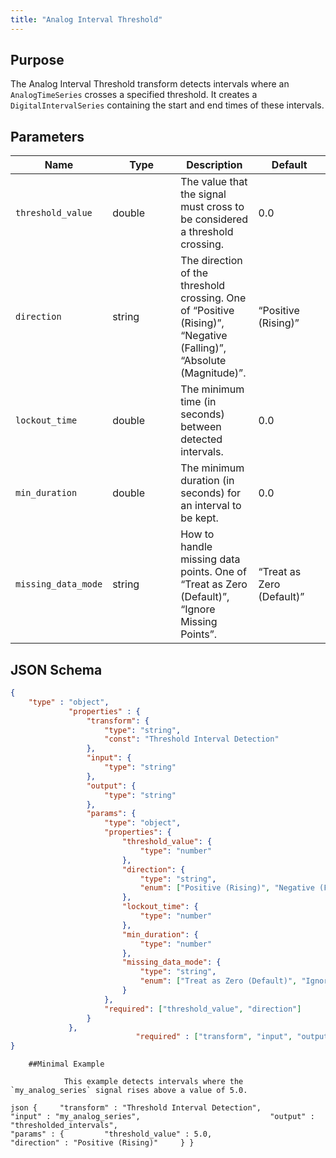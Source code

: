 ```yaml
---
title: "Analog Interval Threshold"
---
```


## Purpose

The Analog Interval Threshold transform detects intervals where an `AnalogTimeSeries` crosses a specified threshold. It creates a `DigitalIntervalSeries` containing the start and end times of these intervals.

## Parameters

| Name | Type | Description | Default |
|---|---|---|---|
| `threshold_value` | double | The value that the signal must cross to be considered a threshold crossing. | 0.0 |
| `direction` | string | The direction of the threshold crossing. One of "Positive (Rising)", "Negative (Falling)", "Absolute (Magnitude)". | "Positive (Rising)" |
| `lockout_time` | double | The minimum time (in seconds) between detected intervals. | 0.0 |
| `min_duration` | double | The minimum duration (in seconds) for an interval to be kept. | 0.0 |
| `missing_data_mode` | string | How to handle missing data points. One of "Treat as Zero (Default)", "Ignore Missing Points". | "Treat as Zero (Default)" |

## JSON Schema

```json
{
    "type" : "object",
             "properties" : {
                 "transform": {
                     "type": "string",
                     "const": "Threshold Interval Detection"
                 },
                 "input": {
                     "type": "string"
                 },
                 "output": {
                     "type": "string"
                 },
                 "params": {
                     "type": "object",
                     "properties": {
                         "threshold_value": {
                             "type": "number"
                         },
                         "direction": {
                             "type": "string",
                             "enum": ["Positive (Rising)", "Negative (Falling)", "Absolute (Magnitude)"]
                         },
                         "lockout_time": {
                             "type": "number"
                         },
                         "min_duration": {
                             "type": "number"
                         },
                         "missing_data_mode": {
                             "type": "string",
                             "enum": ["Treat as Zero (Default)", "Ignore Missing Points"]
                         }
                     },
                     "required": ["threshold_value", "direction"]
                 }
             },
                            "required" : ["transform", "input", "output", "params"]
}
```

        ##Minimal Example

                This example detects intervals where the `my_analog_series` signal rises above a value of 5.0.

```json {
    "transform" : "Threshold Interval Detection",
                  "input" : "my_analog_series",
                            "output" : "thresholded_intervals",
                                       "params" : {
        "threshold_value" : 5.0,
                "direction" : "Positive (Rising)"
    }
}
```

